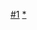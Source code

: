 {{Categories by country|nocat}}
{{NOT|分类:各国一级行政区导航模板}}

[[Category:各国行政区划导航模板|#1]]
[[Category:各国一级行政区|*]]